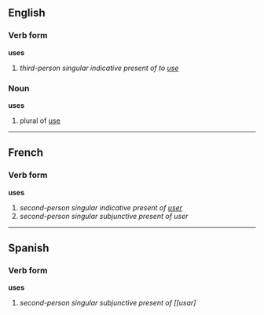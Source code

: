 ==English==
===Verb form===
'''uses'''

# ''third-person singular indicative present of to [[use]]''

===Noun===
'''uses'''

# plural of [[use]]

----

==French==
===Verb form===
'''uses'''

# ''second-person singular indicative present of [[user]]''
# ''second-person singular subjunctive present of user''

----

==Spanish==
===Verb form===
'''uses'''

# ''second-person singular subjunctive present of [[usar]''